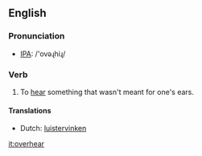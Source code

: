 ==English==
=== Pronunciation ===
*[[w:IPA|IPA]]: /'ovəɻhiɻ/

=== Verb ===
{{irregverb|'''to overhear'''|'''[[overhears]]'''|'''[[overheard]]'''|'''[[overheard]]'''|'''[[overhearing]]'''}}

# To [[hear]] something that wasn't meant for one's ears.

==== Translations ====
*Dutch: [[luistervinken]]


[[it:overhear]]